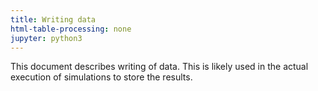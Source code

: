 ```yaml
---
title: Writing data
html-table-processing: none
jupyter: python3
---
```


::: {.callout-tip}
This document describes writing of data.
This is likely used in the actual execution of simulations to store the results.
:::
